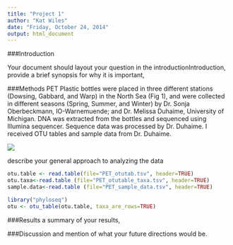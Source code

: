 ```yaml
---
title: "Project 1"
author: "Kat Wiles"
date: "Friday, October 24, 2014"
output: html_document
---
```





###Introduction



Your document should layout your question in the introductionIntroduction, provide a brief synopsis for why it is important, 


###Methods
PET Plastic bottles were placed in three different stations (Dowsing, Gabbard, and Warp) in the North Sea (Fig 1), and were collected in different seasons (Spring, Summer, and Winter) by Dr. Sonja Oberbeckmann, IO-Warnemuende; and Dr. Melissa Duhaime, University of Michigan. DNA was extracted from the bottles and sequenced using Illumina sequencer. Sequence data was processed by Dr. Duhaime. I received OTU tables and sample data from Dr. Duhaime. 



<img src="C:\Users\Kat\Desktop\project 1\fig1.png"/>




describe your general approach to analyzing the data



```r
otu.table <- read.table(file="PET_otutab.tsv", header=TRUE)
otu.taxa<-read.table (file="PET_otutable_taxa.tsv", header=TRUE)
sample.data<-read.table (file="PET_sample_data.tsv", header=TRUE)

library("phyloseq")
otu <- otu_table(otu.table, taxa_are_rows=TRUE) 
```




###Results
a summary of your results, 


###Discussion
 and mention of what your future directions would be.

